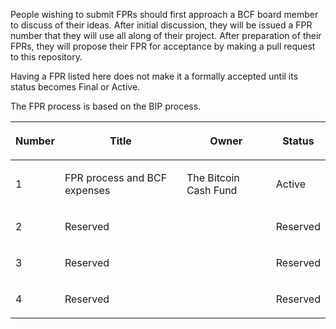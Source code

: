 People wishing to submit FPRs should first approach a BCF board member to discuss of their ideas. After initial discussion, they will be issued a FPR number that they will use all along of their project. After preparation of their FPRs, they will propose their FPR for acceptance by making a pull request to this repository.

Having a FPR listed here does not make it a formally accepted until its status becomes Final or Active.

The FPR process is based on the BIP process.

{| class="wikitable sortable" style="width: auto; text-align: center; font-size: smaller; table-layout: fixed;"
!Number
!Title
!Owner
!Status
|- style="background-color: #ffcfcf"
| 1
| FPR process and BCF expenses
| The Bitcoin Cash Fund
| Active
|- style="background-color: #cfffcf"
| 2
| Reserved
| 
| Reserved
|- style="background-color: #ffcfcf"
| 3
| Reserved
| 
| Reserved
|- style="background-color: #cfffcf"
| 4
| Reserved
| 
| Reserved
|}

<!-- IMPORTANT!  See the instructions at the top of this page, do NOT JUST add FPRs here! -->